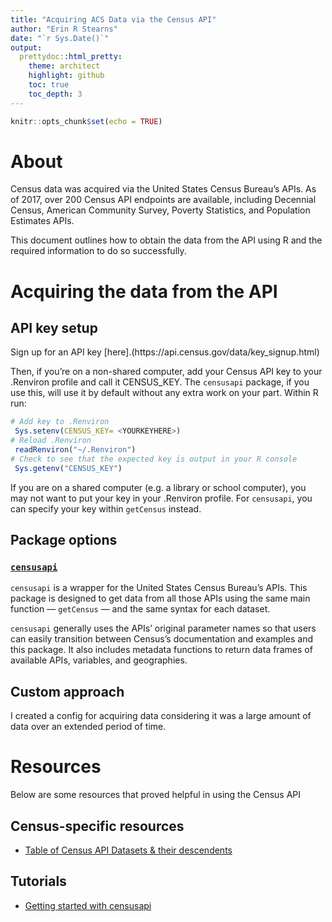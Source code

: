 ```yaml
---
title: "Acquiring ACS Data via the Census API"
author: "Erin R Stearns"
date: "`r Sys.Date()`"
output:
  prettydoc::html_pretty:
    theme: architect
    highlight: github
    toc: true
    toc_depth: 3
---
```



```r
knitr::opts_chunk$set(echo = TRUE)
```

# About
Census data was acquired via the United States Census Bureau's APIs.  As of 2017, over 200 Census API endpoints are available, including Decennial Census, American Community Survey, Poverty Statistics, and Population Estimates APIs. 

This document outlines how to obtain the data from the API using R and the required information to do so successfully.

# Acquiring the data from the API

## API key setup
Sign up for an API key [here].(https://api.census.gov/data/key_signup.html)

Then, if you’re on a non-shared computer, add your Census API key to your .Renviron profile and call it CENSUS_KEY. The `censusapi` package, if you use this, will use it by default without any extra work on your part. Within R run:
```r
# Add key to .Renviron
 Sys.setenv(CENSUS_KEY= <YOURKEYHERE>)
# Reload .Renviron
 readRenviron("~/.Renviron")
# Check to see that the expected key is output in your R console
 Sys.getenv("CENSUS_KEY")

```

If you are on a shared computer (e.g. a library or school computer), you may not want to put your key in your .Renviron profile. For `censusapi`, you can specify your key within `getCensus` instead.

## Package options

### [`censusapi`](https://github.com/hrecht/censusapi)

`censusapi` is a wrapper for the United States Census Bureau’s APIs. This package is designed to get data from all those APIs using the same main function — `getCensus` — and the same syntax for each dataset.

`censusapi` generally uses the APIs’ original parameter names so that users can easily transition between Census’s documentation and examples and this package. It also includes metadata functions to return data frames of available APIs, variables, and geographies.

## Custom approach
I created a config for acquiring data considering it was a large amount of data over an extended period of time.

# Resources
Below are some resources that proved helpful in using the Census API

## Census-specific resources
* [Table of Census API Datasets & their descendents](https://api.census.gov/data.html)


## Tutorials
* [Getting started with censusapi](https://cran.r-project.org/web/packages/censusapi/vignettes/getting-started.html)